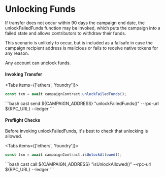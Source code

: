 # Unlocking Funds


If transfer does not occur within 90 days the campaign end date, the unlockFailedFunds function may be invoked,
which puts the campaign into a failed state and allows contributors to withdraw their funds.

This scenario is unlikely to occur, but is included as a failsafe in case the campaign recipient address is malicious or fails to receive native tokens for any reason.

Any account can unclock funds.

#### Invoking Transfer

<Tabs items={['ethers', 'foundry']}>
  <Tab>
  ```ts
  const txn = await campaignContract.unlockFailedFunds();
  ```
  </Tab>
  <Tab>
  ```bash
  cast send ${CAMPAIGN_ADDRESS} "unlockFailedFunds()" --rpc-url ${RPC_URL} --ledger
  ```
  </Tab>
</Tabs>


#### Preflight Checks

Before invoking unlockFailedFunds, it's best to check that unlocking is allowed.

<Tabs items={['ethers', 'foundry']}>
  <Tab>
  ```ts
  const txn = await campaignContract.isUnlockAllowed();
  ```
  </Tab>
  <Tab>
  ```bash
  cast call ${CAMPAIGN_ADDRESS} "isUnlockAllowed()" --rpc-url ${RPC_URL} --ledger
  ```
  </Tab>
</Tabs>

